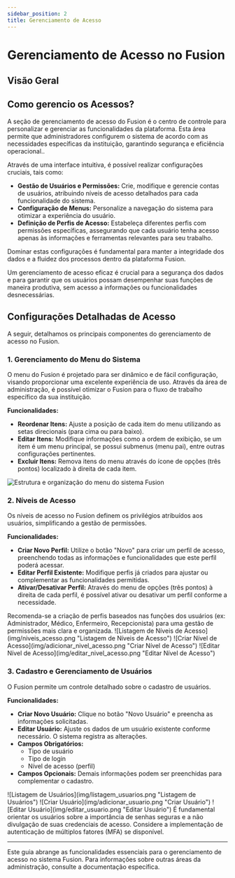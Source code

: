 ```yaml
---
sidebar_position: 2
title: Gerenciamento de Acesso 
---
```



# Gerenciamento de Acesso no Fusion

## Visão Geral

<div style={{
    backgroundColor: '#1a3953', 
    padding: '20px',
    borderRadius: '8px',
    margin: '20px 0',
    display: 'flex',
    alignItems: 'center',
    border: '1px solid #91d5ff',
    boxShadow: '0 2px 4px rgba(0,0,0,0.1)'
}}>
    <div>
    <h2 style={{ marginTop: '0', color: '#fff', fontSize: '1.5em' }}>Como gerencio os Acessos?</h2>
        <p style={{ marginBottom: '0', color: '#fff', fontSize: '1em' }}>
            A seção de gerenciamento de acesso do Fusion é o centro de controle para personalizar e gerenciar as funcionalidades da plataforma. Esta área permite que administradores configurem o sistema de acordo com as necessidades específicas da instituição, garantindo segurança e eficiência operacional..
        </p>
    </div>
</div>

Através de uma interface intuitiva, é possível realizar configurações cruciais, tais como:

-   **Gestão de Usuários e Permissões:** Crie, modifique e gerencie contas de usuários, atribuindo níveis de acesso detalhados para cada funcionalidade do sistema.
-   **Configuração de Menus:** Personalize a navegação do sistema para otimizar a experiência do usuário.
-   **Definição de Perfis de Acesso:** Estabeleça diferentes perfis com permissões específicas, assegurando que cada usuário tenha acesso apenas às informações e ferramentas relevantes para seu trabalho.

Dominar estas configurações é fundamental para manter a integridade dos dados e a fluidez dos processos dentro da plataforma Fusion.

<Admonition type="info" title="Importância do Gerenciamento de Acesso">
Um gerenciamento de acesso eficaz é crucial para a segurança dos dados e para garantir que os usuários possam desempenhar suas funções de maneira produtiva, sem acesso a informações ou funcionalidades desnecessárias.
</Admonition>

## Configurações Detalhadas de Acesso

A seguir, detalhamos os principais componentes do gerenciamento de acesso no Fusion.

### 1. Gerenciamento do Menu do Sistema

O menu do Fusion é projetado para ser dinâmico e de fácil configuração, visando proporcionar uma excelente experiência de uso. Através da área de administração, é possível otimizar o Fusion para o fluxo de trabalho específico da sua instituição.

**Funcionalidades:**

-   **Reordenar Itens:** Ajuste a posição de cada item do menu utilizando as setas direcionais (para cima ou para baixo).
-   **Editar Itens:** Modifique informações como a ordem de exibição, se um item é um menu principal, se possui submenus (menu pai), entre outras configurações pertinentes.
-   **Excluir Itens:** Remova itens do menu através do ícone de opções (três pontos) localizado à direita de cada item.

![Estrutura e organização do menu do sistema Fusion](img/menu_configuracao.png "Configuração do Menu do Sistema Fusion")

### 2. Níveis de Acesso

Os níveis de acesso no Fusion definem os privilégios atribuídos aos usuários, simplificando a gestão de permissões.

**Funcionalidades:**

-   **Criar Novo Perfil:** Utilize o botão "Novo" para criar um perfil de acesso, preenchendo todas as informações e funcionalidades que este perfil poderá acessar.
-   **Editar Perfil Existente:** Modifique perfis já criados para ajustar ou complementar as funcionalidades permitidas.
-   **Ativar/Desativar Perfil:** Através do menu de opções (três pontos) à direita de cada perfil, é possível ativar ou desativar um perfil conforme a necessidade.

<Admonition type="tip" icon="🔑">
Recomenda-se a criação de perfis baseados nas funções dos usuários (ex: Administrador, Médico, Enfermeiro, Recepcionista) para uma gestão de permissões mais clara e organizada.
</Admonition>


<Tabs>

<TabItem value="listagem_niveis_acesso" label="Listagem de Níveis de Acesso" default>
    ![Listagem de Níveis de Acesso](img/niveis_acesso.png "Listagem de Níveis de Acesso")
</TabItem>


<TabItem value="criar_acesso" label="Criar Nível de Acesso">
    ![Criar Nível de Acesso](img/adicionar_nivel_acesso.png "Criar Nível de Acesso")
</TabItem>


<TabItem value="editar_acesso" label="Editar Nível de Acesso">
    ![Editar Nível de Acesso](img/editar_nivel_acesso.png "Editar Nível de Acesso")
</TabItem>


</Tabs>

### 3. Cadastro e Gerenciamento de Usuários

O Fusion permite um controle detalhado sobre o cadastro de usuários.

**Funcionalidades:**

-   **Criar Novo Usuário:** Clique no botão "Novo Usuário" e preencha as informações solicitadas.
-   **Editar Usuário:** Ajuste os dados de um usuário existente conforme necessário. O sistema registra as alterações.
-   **Campos Obrigatórios:**
    -   Tipo de usuário
    -   Tipo de login
    -   Nível de acesso (perfil)
-   **Campos Opcionais:** Demais informações podem ser preenchidas para complementar o cadastro.


<Tabs>

<TabItem value="listagem_user" label="Listagem de Usuários" default>
    ![Listagem de Usuários](img/listagem_usuarios.png "Listagem de Usuários")
</TabItem>


<TabItem value="criar_user" label="Criar Usuário">
    ![Criar Usuário](img/adicionar_usuario.png "Criar Usuário")
</TabItem>


<TabItem value="editar_user" label="Editar Usuário">
    ![Editar Usuário](img/editar_usuario.png "Editar Usuário")
</TabItem>


</Tabs>

<Admonition type="caution" title="Segurança de Contas">
É fundamental orientar os usuários sobre a importância de senhas seguras e a não divulgação de suas credenciais de acesso. Considere a implementação de autenticação de múltiplos fatores (MFA) se disponível.
</Admonition>

---

Este guia abrange as funcionalidades essenciais para o gerenciamento de acesso no sistema Fusion. Para informações sobre outras áreas da administração, consulte a documentação específica.

